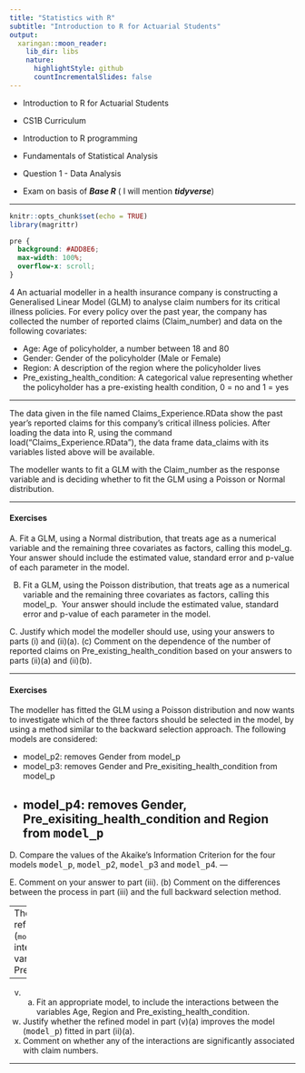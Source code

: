```yaml
---
title: "Statistics with R"
subtitle: "Introduction to R for Actuarial Students"
output:
  xaringan::moon_reader:
    lib_dir: libs
    nature:
      highlightStyle: github
      countIncrementalSlides: false
---
```


* Introduction to R for Actuarial Students

* CS1B Curriculum

* Introduction to R programming
* Fundamentals of Statistical Analysis

* Question 1 - Data Analysis
* Exam on basis of ***Base R*** ( I will mention ***tidyverse***)

---


```r
knitr::opts_chunk$set(echo = TRUE)
library(magrittr)
```

```css
pre {
  background: #ADD8E6;
  max-width: 100%;
  overflow-x: scroll;
}
```

4 An actuarial modeller in a health insurance company is constructing a Generalised 
Linear Model (GLM) to analyse claim numbers for its critical illness policies. For 
every policy over the past year, the company has collected the number of reported 
claims (Claim_number) and data on the following covariates:

* Age: Age of policyholder, a number between 18 and 80 
* Gender: Gender of the policyholder (Male or Female) 
* Region: A description of the region 
where the policyholder lives 
* Pre_existing_health_condition: A categorical value representing whether the 
policyholder has a pre-existing health condition, 
0 = no and 1 = yes 

---

The data given in the file named Claims_Experience.RData show the past 
year’s reported claims for this company’s critical illness policies. After loading the 
data into R, using the command load("Claims_Experience.RData"), the 
data frame data_claims with its variables listed above will be available. 

The modeller wants to fit a GLM with the Claim_number as the response variable 
and is deciding whether to fit the GLM using a Poisson or Normal distribution. 

---

#### Exercises 

A. Fit a GLM, using a Normal distribution, that treats age as a numerical variable 
and the remaining three covariates as factors, calling this model_g. Your 
answer should include the estimated value, standard error and p-value of each 
parameter in the model. 

B.  Fit a GLM, using the Poisson distribution, that treats age as a 
numerical variable and the remaining three covariates as factors, 
calling this model_p. 
Your answer should include the estimated value, standard error and 
p-value of each parameter in the model. 

C. Justify which model the modeller should use, using your answers to 
parts (i) and (ii)(a). 
(c) Comment on the dependence of the number of reported claims on 
Pre_existing_health_condition based on your answers to 
parts (ii)(a) and (ii)(b). 

---

#### Exercises 

The modeller has fitted the GLM using a Poisson distribution and now wants to 
investigate which of the three factors should be selected in the model, by using a 
method similar to the backward selection approach. The following models are 
considered: 

* model_p2: removes Gender from model_p
* model_p3: removes Gender and Pre_exisiting_health_condition from model_p
* model_p4: removes Gender, Pre_exisiting_health_condition and Region from <tt>model_p</tt> 
---

D. Compare the values of the Akaike’s Information Criterion for the four models 
<tt>model_p</tt>, <tt>model_p</tt>2, <tt>model_p</tt>3 and <tt>model_p</tt>4. 
---

E. Comment on your answer to part (iii). 
(b) Comment on the differences between the process in part (iii) and the 
full backward selection method. 

---
The modeller suggests refining the fitted GLM (<tt>model_p</tt>) by also including the 
interactions between the variables: Age, Region and 
Pre_existing_health_condition. 

---


(v) (a) Fit an appropriate model, to include the interactions between the 
variables Age, Region and 
Pre_existing_health_condition. 
(b) Justify whether the refined model in part (v)(a) improves the model 
(<tt>model_p</tt>) fitted in part (ii)(a). 
(c) Comment on whether any of the interactions are significantly 
associated with claim numbers. 

---